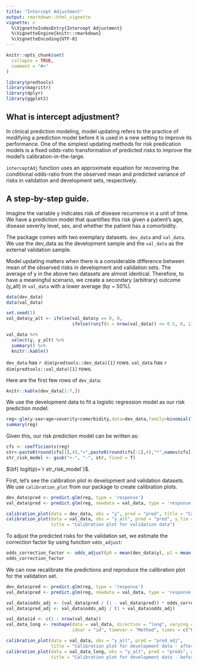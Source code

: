 ---
title: "Intercept Adjustment"
output: rmarkdown::html_vignette
vignette: >
  %\VignetteIndexEntry{Intercept Adjustment}
  %\VignetteEngine{knitr::rmarkdown}
  %\VignetteEncoding{UTF-8}
---

```{r, include = FALSE}

knitr::opts_chunk$set(
  collapse = TRUE,
  comment = "#>"
)

```

```{r setup}

library(predtools)
library(magrittr)
library(dplyr)
library(ggplot2)

```

## What is intercept adjustment?

In clinical prediction modeling, model updating refers to the practice of modifying a prediction model before it is used in a new setting to improve its performance. One of the simplest updating methods for risk predication models is a fixed odds-ratio transformation of predicted risks to improve the model’s calibration-in-the-large.


`interceptAdj` function uses an approximate equation for recovering the conditional odds-ratio from the observed mean and predicted variance of risks in validation and development sets, respectively.


## A step-by-step guide.
Imagine the variable y indicates risk of disease recurrence in a unit of time. We have a prediction model that quantifies this risk given a patient's age, disease severity level, sex, and whether the patient has a comorbidity. 

The package comes with two exemplary datasets. `dev_data` and `val_data`. We use the dev_data as the development sample and the `val_data` as the external validation sample.

Model updating matters when there is a considerable difference between mean of the observed risks in development and validation sets. The average of y in the above two datasets are almost identical. Therefore, to have a meaningful scenario, we create a secondary (arbitrary) outcome (y_alt) in `val_data` with a lower average (by ~ 50%).

```{R}

data(dev_data)
data(val_data)

```

```{R echo=FALSE}
set.seed(1)
val_data$y_alt <- ifelse(val_data$y == 0, 0,
                         ifelse(runif(n = nrow(val_data)) <= 0.5, 0, 1))

val_data %>%
  select(y, y_alt) %>%
  summary() %>%
  knitr::kable()

```

`dev_data` has `r dim(predtools::dev_data)[1]` rows. `val_data` has `r dim(predtools::val_data)[1]` rows. 

Here are the first few rows of `dev_data`:

```{R echo=FALSE}

knitr::kable(dev_data[1:7,])

```


We use the development data to fit a logistic regression model as our risk prediction model:


```{R}

reg<-glm(y~sex+age+severity+comorbidity,data=dev_data,family=binomial(link="logit"))
summary(reg)

```

Given this, our risk prediction model can be written as:

```{R echo=FALSE}

cfs <- coefficients(reg)
str<-paste0(round(cfs[1],4),"+",paste0(round(cfs[-1],4),"*",names(cfs[-1]),collapse="+"))
str_risk_model <- gsub("+-", "-", str, fixed = T)

```

$\bf{ logit(p)=`r str_risk_model`}$.


First, let's see the calibration plot in development and validation datasets. We use `calibration_plot` from our package to create calibration plots.
```{R}

dev_data$pred <- predict.glm(reg, type = 'response')
val_data$pred <- predict.glm(reg, newdata = val_data, type = 'response')

calibration_plot(data = dev_data, obs = "y", pred = "pred", title = "Calibration plot for development data")
calibration_plot(data = val_data, obs = "y_alt", pred = "pred", y_lim = c(0, 0.6),
                 title = "Calibration plot for validation data")

```


To adjust the predicted risks for the validation set, we estimate the correction factor by using function `odds_adjust`:
```{R}

odds_correction_factor <- odds_adjust(p0 = mean(dev_data$y), p1 = mean(val_data$y_alt), v = var(dev_data$pred))
odds_correction_factor

```

We can now recalibrate the predictions and reproduce the calibration plot for the validation set.
```{R}

dev_data$pred <- predict.glm(reg, type = 'response')
val_data$pred <- predict.glm(reg, newdata = val_data, type = 'response')

val_data$odds_adj <- (val_data$pred / (1 - val_data$pred)) * odds_correction_factor
val_data$pred_adj <- val_data$odds_adj / (1 + val_data$odds_adj)

val_data$id <- c(1 : nrow(val_data))
val_data_long <- reshape(data = val_data, direction = "long", varying = c("pred", "pred_adj"), v.name = "preds",
                         idvar = "id", timevar = "Method", times = c("Primitive", "Adjusted"))

calibration_plot(data = val_data, obs = "y_alt", pred = "pred_adj",
                 title = "Calibration plot for development data - after recalibration")
calibration_plot(data = val_data_long, obs = "y_alt", pred = "preds", group = "Method",
                 title = "Calibration plot for development data - before and after recalibration")
```

